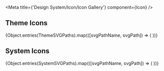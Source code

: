 
<Meta title={'Design System/Icon/Icon Gallery'} component={Icon} />

## Theme Icons

<IconGallery>
  {Object.entries(ThemeSVGPaths).map(([svgPathName, svgPath]) => (
    <IconItem key={svgPathName} name={iconName(svgPathName)}>
      <Icon svgPath={svgPath} variant={'themeIcon'} />
    </IconItem>
  ))}
</IconGallery>

## System Icons

<IconGallery>
  {Object.entries(SystemSVGPaths).map(([svgPathName, svgPath]) => (
    <IconItem key={svgPathName} name={iconName(svgPathName)}>
      <Icon svgPath={svgPath} />
    </IconItem>
  ))}
</IconGallery>

